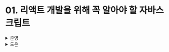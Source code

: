 # 01. 리액트 개발을 위해 꼭 알아야 할 자바스크립트

<details>
  <summary>준영</summary>
  ### 자바스크립트의 동등 비교

> **값 저장 방식의 차이**

`원시 타입`의 경우, **불변 형태**의 값으로 저장된다.<br/>
새로운 값을 할당할 경우, 새로운 메모리에 재할당된 값이 저장되고 변수가 이를 가리키게 된다.<br/>
원시 타입은 변수를 통해 값에 바로 접근이 가능하다.

하지만 `객체 타입`의 경우, 속성의 추가, 삭제, 수정과 같이 **변경 가능한 형태**로 저장된다.<br/>
객체 타입은 변수를 통해 참조에 접근이 가능하고, 참조를 통해 실제 값이 저장된 메모리에 도달해야 한다.

> **`Object.is` vs `==` vs `===`**

객체 비교시 `Object.is` 와 `===` 사이에 드라미틱한 차이는 없다.<br/>
`Object.is`는 ES6에서 추가되었다.

- `==` (Equal Operator)
  - 비교할 양쪽이 같은 타입이 아니라면 비교할 수 있도록 **형변환** 후 비교
- `===` (Strict Equal Operator)
  - 타입이 다를 경우 즉시 false
  - 어느 한쪽에라도 NaN이 존재하면 false
  - +0과 -0은 같다고 판단
- `Object.is`
  - 파라미터로 받는 두 인자가 동일한지 확인하는 메서드
  - +0과 -0은 다르다고 판단
  - NaN 비교 가능

> **리액트 컴포넌트의 렌더링이 일어나는 이유 중 하나는 `props의 동등 비교`에 따른 결과다.**

props 비교는 **객체의 얕은 비교**를 기반으로 이뤄진다.<br/>
기본적으로는 `Object.is` 를 사용하며, ES6를 지원하지 않는 브라우저를 위해 폴리필을 함께 사용한다.<br/>
`Object.is` 를 통해 먼저 비교 후, 앞의 과정에서 수행하지 못한 비교를 위해 객체의 속성을 모두 꺼내 값이 같은지 확인한다.

얕은 비교란, 객체의 첫 번째 깊이만을 비교한다는 것을 의미한다.<br/>
props에 또 다른 객체를 넘겨준다면 렌더링이 예상치 못하게 작동할 수 있기 때문이다.<br/>
추가적으로 만약 객체를 완벽하게 비교하기 위해 재귀적으로 비교를 수행한다면 성능에 악영향을 끼칠 것이다.

✅ 리렌더링이 발생하는 조건

- props의 변경
- 상태의 변경
- 부모 컴포넌트의 리렌더링
- key의 변화

> **함수**

- “작업을 수행하는 실행 단위”

> **함수 정의 방법**

1. 함수 선언문

   ```jsx
   function functionName(parameter) {
     /* ... */
   }
   ```

2. 함수 표현식

   ```jsx
   const functionName = function (parameter) {
     /* ... */
   };
   ```

3. Function 생성자

   - 다소 생소한 방식이며, 함수 전체를 텍스트로 작성해야 하므로 매우 불편함
   - 클로저가 생성되지 않는다.

   ```jsx
   const functionName = new Function('parameter', '/* ... */');
   ```

4. 화살표 함수

   - ES6에 추가됨

   ```jsx
   const functionName = (parameter) => {
     /* ... */
   };
   ```

> **“함수 선언문”과 “함수 표현식”의 차이**

“호이스팅”에 있어 차이가 있다.

함수 선언문의 경우, 호이스팅이 일어나 함수 선언 실행 전에 미리 메모리에 등록하는 작업이 진행된다.<br/>
따라서 함수 선언 위치보다 앞선 위치에서 함수를 호출하여도 정상 실행된다.

함수 표현식의 경우, 호이스팅이 일어나지만 변수에 함수를 담기 때문에 undefined로 초기화되거나, 초기화 단계가 미리 이루어지지 않기 때문에 함수 표현식의 위치보다 앞선 위치에서 실행할 경우 오류가 발생한다.

> **화살표 함수와 다른 함수 생성 방식과의 차이**

- 화살표 함수는 constructor를 사용할 수 없다.
- 화살표 함수에는 `arguments` 가 존재하지 않는다.
- 화살표 함수는 함수 자체의 바인딩을 갖지 않아 내부에서 `this` 참조시 상위 스코프의 this를 그대로 따른다.

> **즉시 실행 함수 (Immediately Invoked Function Expression, IIFE)**

함수를 정의하고, 그 즉시 실행되는 함수이다.<br/>
따라서 한 번만 호출될 뿐, 다시 호출할 수 없다.

일반적으로 실행 함수에 이름을 붙이지 않는다.

즉시 실행함수의 장점은 독립적인 함수 스코프를 운용할 수 있다는 것이다.<br/>
함수 선언과 실행이 바로 끝나기 때문에 함수 내부에 정의된 값은 해당 함수 외에는 접근이 불가능하다.

또한, 코드를 읽는 사람으로 하여금 해당 함수가 다시 호출되지 않음을 각인시켜줄 수 있다.

> **고차 함수**

자바스크립트의 함수가 일급 객체라는 특징을 활용해, 함수를 인수로 받거나 결과로 새로운 함수를 반환시킬 수 있다.<br/>
이러한 역할을 하는 함수가 `고차함수`이다.<br/>
이런 특징을 활용해 함수 컴포넌트를 파라미터로 받아 새로운 함수 컴포넌트를 반환하는 `고차 컴포넌트(HOC)`로 활용할 수 있다.

> **함수를 만들 때 주의해야할 사항**

- 부수효과는 보통 불가피하다~!
  - 따라서 최대한 부수효과를 최소화하자!
    - useEffect 사용을 최소화!

→ 항상 결과가 동일하여 예측 가능하고 안정적이라는 장점

- 가능한 작게 만들자
  - 코드 길이가 길어질수록 어떤 일을 하는지 추적이 어려워지고 리팩토링이 어려워진다.
- 재사용성을 높이자
- 누구나 이해할 수 있는 이름을 붙일 수 있도록 고민하자

### 클래스

> **클래스**

- 특정한 형태의 객체를 반복적으로 만들기 위한 템플릿
- 클래스는 자바스크립트의 `프로토타입`으로 작동한다.

### 클로저

> **스코프**

- 전역 스코프
  - 말그대로 전역에서 접근 가능한 스코프
  - 해당 스코프에서 변수를 선언할 경우, 전역 객체에 바인딩
    - 브라우저 - window
    - Node.js - global
- 함수 스코프
  - 자바스크립트는 기본적으로 함수 레벨 스코프를 따른다.
    - var의 경우, 선언된 {} 외부에서도 접근이 가능하다.
    - 이름이 같은 var로 선언된 변수의 경우, 가장 가까운 스코프에서부터 찾아나간다.
- 블록 스코프
  - var와 달리 let, const는 블록 레벨 스코프를 따른다.
  - {}이 생성될 때마다 새로운 스코프가 형성됨을 의미한다.

> **함수가 선언된 어휘적 환경**

함수 선언에 포함된 다른 변수나 함수들이 함수가 실행됨에 따라 실행 컨텍스트에 등록되고, return문을 통해 반환된 함수는 참조가 유지되어 가비지 컬렉션되지 않고 메모리에 남아있게 된다.<br/>
이때 반환된 함수를 클로저라고 부른다.<br/>
위 설명에서 함수가 선언되었을때 함수 내용에 포함된 다른 변수나 함수들을 “함수가 선언된 어휘적 환경”이라고 해석하였다.

> **위를 통해 얻을 수 있는 장점?**

만약 변수가 전역 레벨에 선언되어 있다면 누구나 수정할 수 있다는 문제점이 있다.<br/>
하지만, 클로저 내부에 존재하는 변수들은 외부에서 조작할 수 있는 방법이 없다. → 캡슐화<br/>
따라서 리액트가 관리하는 내부 상태 값은 리액트가 별도로 관리하는 클로저 내부에서만 접근할 수 있다.

대표적인 예시는 `useState`다.<br/>
useState 내부는 클로저가 활용되었다.<br/>
외부 함수인 `useState`가 반환한 내부 함수인 `setState`는 외부 함수가 종료되었음에도 **외부 함수가 선언된 환경을 기억하기 때문**에 `state` 값에 접근할 수 있는 것이다.

> **그럼 단점은?**

클로저 자체는 굉장히 어렵고 쉽지 않은 개념이다.

가장 주의할 점은 클로저는 **생성될 때마다 선언적 환경을 기억해야 한다.**<br/>
따라서 이를 위한 메모리 공간을 필요로 한다.

이는 **성능에도 영향**을 미칠 수 있기 때문에 주의가 필요하다.

### 이벤트 루프와 비동기 통신의 이해

> **프로세스**

- 프로그램이 메모리에 올라가 실행된 작업 단위

> **스레드**

- 하나의 프로세스 내에서 동시에 여러 작업을 수행하기 위해 실행되는 작은 작업 단위
- 각 스레드는 스택을 제외한 나머지 메모리 공간을 공유한다.

> **왜 싱글 스레드로 구현되었을까?**

- 내부적으로 처리가 복잡하다.
- 동시에 서로 같은 자원에 접근하여 Race Condition이 발생할 수 있다.
- 또한 하나의 스레드에서 문제가 발생했을때 자원을 공유하는 다른 스레드에도 문제가 발생할 수 있다.
  - 예를 들어, 여러 스레드가 하나의 DOM을 조작한다면…. 타이밍 이슈와 같은 문제들이 발생할 수 있고, 이를 동기화하는데에는 큰 비용이 들 것임…
- 따라서 Call Stack이 하나인 싱글 스레드 형태로 구현되었고, 이 한계를 극복하기 위해 비동기 처리를 수행한다.

> **동기**

- 한 번에 하나씩 순서대로 작업을 처리한다. (직렬 방식)
- 하나의 큰 작업이 수행될 경우, 블로킹이 발생한다.

> **비동기**

- 요청한 즉시 결과가 주어지지 않을 수도 있고 응답이 언제 올지 알 수 없지만, 여러 작업을 동시에 수행할 수 있다. (병렬 방식)

> **이벤트 루프**

- 자바스크립트의 비동기 실행을 돕기 위해 만들어진 장치
- 이벤트 루프의 역할은 다음과 같다.
  - Call Stack이 비어있는지 확인
  - 태스크 큐에 대기중인 함수들이 존재하는지 확인하고 꺼내와 실행시킴

> **비동기 함수는 누가 실행할까?**

- 자바스크립트 메인 스레드가 아닌, 태스크큐가 할당되는 별도의 스레드에서 수행된다.
  - 브라우저
  - Node.js
- 즉, 코드 실행 자체는 메인 스레드에서 이루어지지만, 외부 Web API 등은 모두 자바스크립트 코드 외부에서 실행되고 콜백이 태스크 큐로 들어간다.
  - 이렇게 태스크 큐로 들어간 콜백은 이벤트 루프가 Call Stack이 비어있는지 확인후 가져와 실행하는 것이다.

> **태스크 큐와 마이크로 태스크 큐**

- 마이크로 태스크 큐는 태스크 큐와 다른 태스크를 처리하는 또다른 큐이다.
- 마이크로 테스크 큐는 태스크 큐보다 우선권을 갖는다.
- 대표적으로는 Promise를 처리한다.

> **렌더링은 언제 일어날까?**

- 태스크 큐의 작업들을 실행하기 전에, 마이크로 태스크 큐에 쌓인 작업을 먼저 실행한다.
- 그리고 태스크 큐의 작업을 실행하기 전, 렌더링이 일어난다.
- 따라서 마이크로 태스크 큐의 작업이 끝날 때마다 한번씩 렌더링을 할 기회를 얻게 된다.

### 리액트에서 자주 사용하는 자바스크립트 문법

> **바벨 (Babel)**

- 자바스크립트의 최신 문법을 다양한 브라우저에서도 일관적으로 지원할 수 있도록 코드를 트랜스파일한다.
- 트랜스파일 vs 컴파일
  - 트랜스파일 : 언어를 다른 언어로 바꿔주는 것
    - JavaScript → 바이트 코드
    - TypeScript → JavaScript
  - 컴파일 : 언어를 기계가 알 수 있게끔 로우 레벨 언어로 바꿔준 개념입니다. → C언어

> **구조 분해 할당**

- 배열 또는 객체의 값을 말 그대로 분해해 개별 변수에 즉시 할당하는 것이다.
- 배열 구조 분해 할당은 ES6, 객체 구조 분해 할당은 그 이후 ECMA 2018에 추가되었다.

> **useState는 왜 객체 구조 분해 할당이 아닌 배열 구조 분해 할당을 사용했을까?**

- 추측이지만, 배열 구조 분해 할당은 구조 분해 할당으로 변수에 이름을 지정하는 것이 자유롭지만, 객체 구조 분해 할당은 그렇지 않다. (`속성: 변수 이름` 형태로 수정해야 해서 번거로움)

> **전개(spread) 연산자 (`…`)**

- 마찬가지로 배열은 ES6, 객체는 그 이후 ECMA 2018에 추가되었다.

> **객체의 구조 분해 할당과 스프레드 연산자**

- 두 경우 모두. 트랜스파일 이후 번들링 크기가 상대적으로 커지기 때문에 잘 검토하여 사용할 필요가 있다.
  - 객체의 속성을 모두 가져와 변수와 매칭하는 작업에서 코드가 매우 커진다.

> **배열 고차함수**

- map
- filter
- reduce
- forEach

> **삼항 조건 연산자**

- 조건부 렌더링을 위해 많이 쓰인다.
  - 하지만 겹쳐 쓸 경우, 결과 예측이 어려울 수 있어 중첩해서 사용하지 않는 편이 좋다.

### 선택이 아닌 필수, 타입스크립트

> **unknown**

- `unknown`은 어떠한 값이든 할당할 수 있는 top type이다.
- 하지만 `any`와 다르게, **타입을 좁혀야** 사용이 가능하다.
- 반대되는 bottom type으로는 어떠한 것도 할당할 수 없는 never가 있다.

> **타입 가드**

- 타입을 사용할 때는 최대한 타입을 좁혀 사용하는 것이 좋다.
- 이를 도와주는 것이 `타입 가드`이다.
- 타입 가드는 다음과 같이 사용할 수 있다.

  - `instanceof`

    - 지정한 인스턴스가 특정 클래스의 인스턴스인지 확인할 수 있다.

      ```tsx
      class Error {
        /* ... */
      }

      if (e instanceof Error) {
        /* do something */
      }
      ```

  - `typeof`

    - 특정 요소에 대해 자료형을 확인하는데 사용할 수 있다.

      ```tsx
      if (typeof (value === 'number')) {
        /* do something */
      }
      ```

  - `in`

    - 어떤 객체에 키가 존재하는지 확인하는 용도로 사용된다.
    - property in object

      ```tsx
      interface Student {
        age: number;
        score: number;
      }

      function doStudy(person: Student) {
        if ('age' in person) {
          /* do something */
        }
      }
      ```

> **제네릭**

- 다양한 타입에 대응할 수 있도록 도와주는 도구
- 제네릭을 통해 기본값을 선언해 준다면 undefined로 값을 추론해버리는 문제를 방지할 수 있다.

> 인덱스 시그니처

- 객체의 키를 정의하는 방식
- 키에 원하는 타입을 부여할 수 있다.

</details><details>
  <summary>도은</summary>
  ## 1.1 자바스크립트의 동등 비교

- 의존성 배열
  - 보통은 리액트에서 제공하는 eslint-react-config로 자동 채우기
  - 👆🏼 실제로 이것이 어떤 식으로 동작하는지, 또한 왜 이런 변수들을 넣어야 하는지 이해했는가? (아니요..😨)
- 렌더링
  - 리액트 컴포넌트의 렌더링이 일어나는 이유: **`props`의 동등 비교**에 따른 결과
  - props의 동등 비교 → **얕은 비교 기반**
- 리액트에서 많은 작업들은 동등 비교 기반으로 동작
  - 가상 DOM과 실제 DOM 비교
  - 리렌더링 판단
  - 변수, 함수의 메모이제이션 등

### 1.1.1 자바스크립트의 데이터 타입

- 자바스크립트의 **모든 값을 데이터 타입 보유** (`원시/객체` 타입)
- 원시 타입
  - 객체가 아닌 모든 타입을 의미
  - 객체가 아니므로 → 메서드 없음
  - 총 7개 (boolean, null, undefined, number, string, symbol, bigint)
- 객체 타입

  - 원시 타입 이외의 모든것
  - 자바스크립트를 이루고 있는 대부분의 타입
  - 배열, 함수, 정규식, 클래스 등이 포함
  - 참조를 전달한다고 해서 **참조 타입(reference type)**으로도 불린다.

    ```tsx
    const objectA = {
      value: 1,
    };
    ```

    objectA는 객체 자체를 저장하고 있는 것이 아니라, 생성된 **객체를 가르키는 참조값을 저장**

    ```tsx
    typeof [] === 'object'; // true
    typeof {} === 'object'; // true

    const hello = () => {};
    typeof hello === 'function'; // true

    const hello1 = function () {};
    const hello2 = function () {};

    // 객체인 함수의 내용이 육안으로는 같아 보여도 참조가 다르기 때문에 false
    hello1 === hello2; // false
    ```

### 1.1.2 값을 저장하는 방식의 차이

- 원시타입과 객체타입의 가장 큰 차이점 → **`값을 저장하는 방식`**

  ```tsx
  let hello = 'hello world';
  let hi = 'hello world';

  console.log(hello === hi); // true

  let helloObject = {
    greet: 'hello world',
  };
  let hiObject = {
    greet: 'hello world',
  };

  console.log(hello === hi); // false
  ```

- 원시 타입: **값을 비교**
- 객체 타입: **참조 비교**

### 1.1.3 자바스크립트의 또 다른 비교 공식, Object.is

- `Object.is` 는 좀 더 개발자가 기대하는 방식으로 정확히 비교

  ```tsx
  -0 === +0; // true
  Object.is(-0, +0); // false

  Number.NaN === NaN; // false
  Object.is(Number.NaN, NaN); // true

  NaN === 0 / 0; // false
  Object.is(NaN, 0 / 0); // true

  Object.is({}, {}); // true
  ```

**`🤔 Object.is 말이다`**

ECMAScript에서 미처 잡지 못한 부분을 메서드 하나 파서 잡은 느낌

### 1.1.4 리액트에서의 동등 비교

- 리액트에서는 **`Object.is`** 를 통해 동등 비교 연산 진행
- `Object.is` 는 ES6에서 제공 → 이를 구현한 **폴리필(Polyfill)을 함께 사용**

**`🤔 폴리필(Polyfill)`**

웹 개발에서 기능을 지원하지 않는 웹 브라우저 상의 기능을 구현하는 코드이다.

- 리액트에서는 동등 비교를 하는 `shallowEqual` 이라는 함수 만들어 사용
  - 주어진 객체의 키를 순회하면서, 두 값이 엄격한 동등성을 가지는지 확인
  - 객체의 길이 자체가 다르면 바로 false로 반환하여 더이상 작업 X
  - [`Object.is`](http://Object.is) 로 먼저 비교 수행 → 객체 간 **얕은 비교**를 한번더 수행

**`🤔 엄격한 동등성`**

[MDN에 의하면](https://developer.mozilla.org/ko/docs/Web/JavaScript/Equality_comparisons_and_sameness) ===(삼중 등호) 비교를 의미한다.

**`🤔 리액트가 얕은 비교까지만 구현한 이유`**

props에서 꺼내온 값을 기준으로 렌더링을 수행하는데, 이건 얕은 비교로 충분한 작업이므로

```tsx
shallowEqual({ hello: 'world' }, { hello: 'world' }); // true
```

## 1.2 함수

- 리액트에서 함수 컴포넌트를 `화살표 함수` 와 `일반 함수` 를 혼재해서 쓰는 경우 다수.. 이 둘의 차이는?

### 1.2.1 함수란 무엇인가?

- 자바스크립트에서 함수란? **작업을 수행하거나 값을 계산하는 과정을 표현하고, 하나의 블록으로 감싼 실행 단위**

### 1.2.2 함수를 정의하는 4가지 방법

1. 함수 선언문

   ```tsx
   function add(a, b) {
     return a + b;
   }
   ```

   함수 선언문은 일반 문(statement)로 분류 → 변수에 할당 가능

2. 함수 표현식

   ```tsx
   // 할당하려는 함수의 이름을 생략하는 것이 일반적
   const sum = function add(a, b) {
     return a + b;
   };

   sum(10, 24); // 34
   add(10, 24); // Uncaught ReferenceError: add is not defined
   ```

**`🤔 함수 표현식과 선언식의 차이`**

호이스팅! ✨

호이스팅: 함수 선언문이 마치 코드 맨 앞단에 작성된 것처럼 작동하는 자바스크립트의 특징

- 함수의 호이스팅 → 함수에 대한 **선언을 실행 전에 미리 메모리에 등록**하는 작업
- 함수 표현식
  - 함수를 변수에 할당
  - 변수 호이스팅 : 런타임 이전에는 `undefined` 로 초기화 → 런타임 시점에 함수가 할당되어 작동

1. Function 생성자

   ```tsx
   const add = new Function('a', 'b', 'return a + b');
   add(10, 24); // 34
   ```

   - 썩 좋아보이진 않는다.
   - 해당 방법으로 함수를 선언하면, 함수의 **클로저 생성 X**

2. 화살표 함수

   ```tsx
   const add = (a, b) => {
     return a + b;
   };
   ```

- ES6에서 새롭게 추가된 함수 생성 방식
- `constructor` 사용 X
- `this` 바인딩
  - 함수가 어떻게 호출되느냐에 따라 동적으로 결정 (정의 시점 기준 X)
  - 화살표 함수는 함수 자체의 바인딩 X
  - 화살표 함수 내부에서 `this` 를 참조하면 상위 스코프의 `this` 를 그대로 따르게 된다.

### 1.2.3 다양한 함수 살펴보기

1. 즉시 실행 함수
   - 함수 정의하자마자 실행하는 함수
   - 🤔 일회용으로 바로 쓰고 버릴 때 주로 사용하는 것 같음 (그래서 이름도 안 붙임)
2. 고차 함수
   - **함수를 인자로 받거나** **결과로 새로운 함수를 반환**하는 역할을 하는 함수
   - 대표적으로 `Array.prototype.map`
   - 이러한 특징을 활용해
     - 새로운 컴포넌트를 반환하는 고차 함수 컴포넌트를 만들 수 있다 (→ 고차 컴포넌트)
     - 고차 함수 컴포넌트는 공통으로 관리되는 로직을 분리해 관리할 수 있어 리팩토링에 유용

**`🤔 HOC 패턴`**

> [좋은 자료 공유](https://patterns-dev-kr.github.io/design-patterns/hoc-pattern/)

- 고차 컴포넌트는 는 인자로 넘긴 컴포넌트에게 추가되길 원하는 로직을 가지고 있다
- HOC는 로직이 적용된 엘리먼트를 반환하게 된다.

  - 와닿는 예: `React.memo`

  ```tsx
  function withStyles(Component) {
  	// 🤔 props를 받아 꾸며진 컴포넌트를 만들어 내보내는 느낌
    return props => {
      const style = { padding: '0.2rem', margin: '1rem' }
      return <Component style={style} {...props} />
    }
  }

  const Button = () = <button>Click me!</button>
  const Text = () => <p>Hello World!</p>

  const StyledButton = withStyles(Button)
  const StyledText = withStyles(Text)
  ```

### 1.2.4 함수를 만들 때 주의해야 할 사항

1. **함수의 부수 효과(side-effect)는 최대한 억제하라**
   - 함수 내의 작동으로 인해 외부에 영향을 끼치는 것을 의미
   - 부수 효과가 없는 함수를 순수 함수라고 한다.
   - **`🤔 함수형 코딩에서 엄청 강조함`**
     - 보통 배열이나 객체를 받으면 외부 효과를 단절하기 위해 내부에서는 spread 연산자를 통해 안전하게 복제본을 만들어 내부 동작시킴
2. **가능한 한 함수를 작게 만들어라**
   - 길어질수록 코드 냄새가 날 확률 📈
     - 코드 냄새 === 문제를 일으킬 여지가 있는 코드
   - 길어질수록 함수의 역할도 모호해질 것
3. **네이밍 !!!!!**

## 1.3 클래스

- 함수 컴포넌트를 개선하기 위해서는 자바스크립트의 클래스가 어떤 식으로 자동하는지 이해해야 한다.

### 1.3.1 클래스란 무엇인가?

- 클래스 === 특정한 객체를 만들기 위한 **일종의 템플릿**
- 객체를 만드는 데 필요한 데이터나 이를 조작하는 코드를 추상화할 때 유용
- 클래스는 ES6에 도입 되었다.
  - 이말은 곧, 클래스로 하는 모든 것들을 함수로도 동일하게 표현할 수 있다
    `🤔 ^ 위 문장 좋다. 항상 함수로 추상화 다 할 수 있어서 혼란스러웠는데?`

1. contructor
   - 생성자!
   - 객체를 생성하는 데 사용하는 특수한 메서드
2. 프로퍼티

   - 인스턴스를 생성할 때 내부에 정의할 수 있는 속성값
   - 값을 받으면 내부에 프로퍼티로 할당

   ```tsx
   class Car {
     constructor(name) {
       this.name = name;
     }
   }

   const myCar = new Car('자동차'); // 프로퍼티 값을 넘겨주었다.
   ```

   - `#` 을 붙여서 private을 선언하는 방법도 추가 (ES2019)

3. 정적 메서드

   - 클래스의 인스턴스가 아닌 이름으로 호출할 수 있는 메서드

   ```tsx
   class Car {
     static hello() {
       console.log('Hello World');
     }
   }

   const myCar = new Car();
   myCar.hello(); // Uncaught TypeError: myCar.hello is not function
   Car.hello(); // 안녕하세요
   ```

### 1.3.2 클래스와 함수의 관계

- 클래스가 작동하는 방식 === 자바스크립트의 프로토타입을 활용하는 것
- 결국 클래스를 트랜스파일링하면 함수가 된다! 👏🏽

## 1.4 클로저

- 함수 컴포넌트 이해 === **`클로저` ✨**
- 클로저가 중요한 이유
  - 함수 컴포넌트의 구조, 작동방식, 훅의 원리, 의존성 배열 등 **대부분의 기술이 의존**

### 1.4.1 클로저의 정의

- MDN 왈 “클로저는 함수와 함수가 선언된 어휘적 환경(Lexical Scope)의 조합”

```tsx
function add() {
  const a = 10;
  function innerAdd() {
    const b = 20;
    console.log(a + b);
  }
  innerAdd(); // 30
}

add();
```

- `a` 변수의 유효범위: add 전체
- `b` 변수의 유효범위: innerAdd 전체
- **innerAdd는 add 내부에서 선언돼 있어 a를 사용할 수 있게 된 것**
- ⭐️ 선언된 어휘적 환경
  - 변수가 코드 내부에서 어디서 선언됐는지를 말하는 것

### 1.4.2 변수의 유효 범위, 스코프

1. 전역 스코프
   - 이 스코프에서 변수를 선언하면 어디서든 호출할 수 있게 된다.
   - 대표적으로 window, global 객체
2. 함수 스코프

   - 자바스크립트는 **기본적으로 함수 레벨 스코프**를 따른다.

   ```tsx
   var x = 10;

   function foo() {
     var x = 100;
     console.log(x); // 100

     function bar() {
       var x = 1000;
       console.log(x); // 1000
     }
     bar();
   }

   console.log(x); // 10
   foo(); // 100 1000
   ```

### 1.4.3 클로저의 활용

- 함수 레벨 스코프를 활용해 어떤 작업 가능

```tsx
function outerFn() {
  var x = 'hello';
  function innerFn() {
    console.log(x);
  }

  return innerFn;
}

const innerFn = outerFn();
innerFn(); // 'hello'
```

- `innerFn` 은 `x` 라는 변수가 존재하던 환경을 기억하기 때문에 정상적으로 출력

1. **클로저의 활용**

   - 리액트가 관리하는 내부 상태 값은 리액트가 **별로로 관리하는 클로저 내부에서만 접근 가능**

   **`🤔 별도로 관리하는 클로저 내부에서만 접근 가능이 무슨 얘기일까?`**

   - 일단 클로저 한마디 정의
     - **함수가 자신이 선언된 환경(스코프)을 기억하는 기능**
   - 리액트는 각 컴포넌트의 렌더링마다 새로운 클로저를 생성
   - 상태 값은 해당 클로저 내부에서만 접근 가능
   - 클로저가 왜 캡슐화?
     - **함수 내부의 변수나 상태를 외부에서 직접 접근하거나 수정할 수 없게 만든다.**
     - 즉, 함수 내부에서만 기억하기 때문에 외부에서 접근 X

   **`🤔 리액트에서는 상태 변경을 캡슐화한 이유?`**

   - 리액트는 각 컴포넌트가 자체적으로 상태를 관리하도록 설계
     - 컴포넌트 내부에서만 상태를 변경할 수 있게 되므로, 상태 관리가 단순
   - 의도치 않게 변경되는 것을 방지
   - 상태 변경을 캡슐화하면 상태를 직접 변경하는 대신 새로운 상태를 반환하는 방식으로 상태를 업데이트 가능
     - 상태 변경이 예측 가능하고 안전하게 이루어지도록
   - 만약 캡슐화 되어 있지 않고 객체마냥 수정이 가능했다면
     - 상태 변경을 추적하기 어려웠을 것
     - 리액트에서는 set 함수를 통해서만 상태 변경이 가능하므로 추적이 간편

2. **리액트에서의 클로저**

   - 클로저의 원리를 사용하고 있는 대표적인 것, `useState`

   ```tsx
   function Component() {
     const [state, setState] = useState();

     const handleClick = () => {
       // useState 호출은 위에서 끝났지만
       // setState는 계속 내부의 최신값을 알고 있다
       // 이는 클로저를 활용했기 때문에 가능하다
       setState((prev) => prev + 1);
     };
   }
   ```

## 1.5 이벤트 루프와 비동기 통신의 이해

- 자바스크립트는 싱글 스레드 (= 한번에 하나의 작업만 동기 방식으로 처리 가능)
- 웹 페이지에서는 다양한 비동기 작업을 수행
- 자바스크립트는 어떻게 여러 가지 요청을 동시에 처리하고 있는지?

### 1.5.1 싱글 스레드 자바스크립트

- **프로세스(process)**: 프로그램을 구동해 프로그램의 상태가 메모리상에서 실행되는 작업 단위
- **스레드(thread)**: 프로세스 내에서 실행되는 여러 흐름의 단위
- 스레드는 하나의 프로세스에서 동시에 서로 같은 자원에 접근 가능
  - 동시에 작업을 수행하다 보면 동시성 문제 발생 가능, 이에 대한 처리 필요
  - 하나의 스레드가 문제 생기면, 이를 공유하는 모든 스레드에 동시에 문제 발생 가능
- 자바스크립트가 탄생할 때
  - 멀티 스레딩을 지원해 동시에 여러 스레드가 DOM을 조작할 수 있었다면
  - 메모리 공유로 인해 타이밍 이슈
  - 이는 브라우저의 DOM 표시에 큰 문제 야기할 수 있다.

### 1.5.2 이벤트 루프란?

- 이벤트 루프는 ECMAScript에 나와있는 내용은 아니다.
- 이벤트 루프? 자바스크립트 런타임 외부에서 자바스크립트의 비동기 실행을 돕기 위해 만들어진 장치

1. 호출 스택과 이벤트 루프
   - 호출 스택(call stack): 수행해야 할 코드나 함수를 순차적으로 담아주는 스택
   - 이벤트 루프의 역할: **호출 스택이 비어있는지 수시로 확인**
   - `코드를 실행하는 것` 과 `호출 스택이 비어있는지 확인하는 것` 모두가 단일 스레드에서 일어난다.
   - 즉, 두 작업은 동시 X
   - **⭐️ 태스크 큐의 자료구조는 `set` 이다. (ㅋㅋ)**
     - 태스크 큐는 “실행 가능한 가장 오래된 태스크를 가져와야 한다”
   - 이벤트 루프는
     - 호출 스택에 실행 중인 코드가 있나?
     - 태스크 큐에 대기 중인 함수가 있나?
     - ^ 이를 반복해서 확인

### 1.5.3 태스크 큐와 마이크로 태스크 큐

- 이벤트 루프는 하나의 마이크로 태스크 큐를 갖고 있다.
- 대표적인 마이크로 큐는 `Promise`
- ⭐️ 마이크로 태스크 큐는 **기존 태스크 큐보다 우선권**을 갖는다.
- 즉, setTimeout과 setIntercval은 `Promise` 보다 늦게 실행된다.
- 마이크로 태스크 큐가 빌 때까지는 기존 태스크 큐의 실행은 뒤로 밀어진다.
- ⭐️ 마이크로 태스크 큐 작업이 끝날 때마다 한 번씩 렌더링할 기회를 얻게 된다.

## 1.6 리액트에서 자주 사용하는 자바스크립트 문법

- 자바스크립트의 표준 === ECMAScript
- 자바스크립트 문법이 어느 ECMAScript 버전에서 만들어졌는지도 파악 해야 한다.
  - 모든 브라우저와 자바스크립트 런타임이 항상 새로운 자바스크립트 문법을 지원하는 것이 아니기 때문!
  - `Can I use`
  - 다양한 환경에서 지원하기 위해 탄생한 것이 바벨 !
    - 최신 문법을 다양한 브라우저에서 일관적으로 지원할 수 있도록 트랜스파일링

**`🤔 트랜스파일러가 있는데 왜 우리는 지원 버전을 매번 체크해야 하는걸까?`**

- 모든 기능을 완벽하게 지원하지 못하는 경우 존재
- 일부 최신 API나 기능은 트랜스파일링으로 해결 X
- 뭐가 되었든 변환하는 과정이 끼면, 성능 저하
- 최근 회사에서도..
  - 지원 버전이 너무 작아서 폴리필로 직접 구현해서 사용하더라

## 1.7 선택이 아닌 필수, 타입스크립트

- 자바스크립트에서 런타임에만 타입을 체크할 수 있는 한계를 극복해 코드를 더욱 안전하게

### 1.7.1 타입스크립트란?

- 자바스크립트 문법에 타입을 가미한 것
- 자바스크립트는 동적 타입 언어
  - 대부분의 에러를 런타임에 확인 가능하다
- 자바스크립트로 매번 `typeof` 로 타입을 체크하는 것은 너무 번거롭고 코드 벌크업
- 타입스크립트는
  - 타입 체크를 빌드타임에 수행할 수 있게 해준다.

</details>
